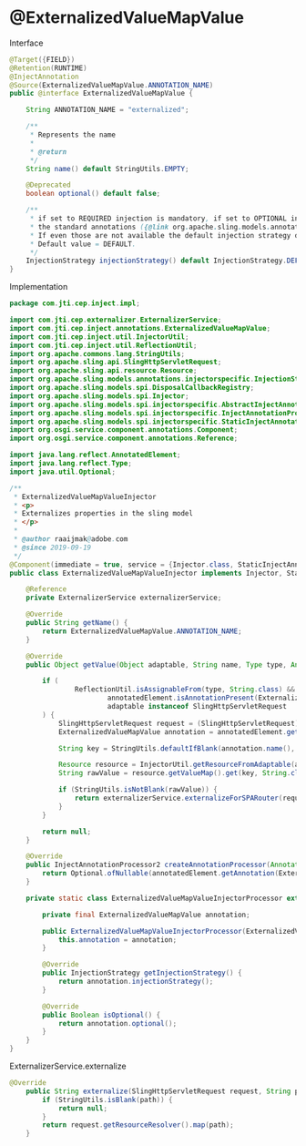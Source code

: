 # @ExternalizedValueMapValue

Interface

```java
@Target({FIELD})
@Retention(RUNTIME)
@InjectAnnotation
@Source(ExternalizedValueMapValue.ANNOTATION_NAME)
public @interface ExternalizedValueMapValue {

    String ANNOTATION_NAME = "externalized";

    /**
     * Represents the name
     *
     * @return
     */
    String name() default StringUtils.EMPTY;

    @Deprecated
    boolean optional() default false;

    /**
     * if set to REQUIRED injection is mandatory, if set to OPTIONAL injection is optional, in case of DEFAULT
     * the standard annotations ({@link org.apache.sling.models.annotations.Optional}, {@link org.apache.sling.models.annotations.Required}) are used.
     * If even those are not available the default injection strategy defined on the {@link org.apache.sling.models.annotations.Model} applies.
     * Default value = DEFAULT.
     */
    InjectionStrategy injectionStrategy() default InjectionStrategy.DEFAULT;
}
```

Implementation

```java
package com.jti.cep.inject.impl;

import com.jti.cep.externalizer.ExternalizerService;
import com.jti.cep.inject.annotations.ExternalizedValueMapValue;
import com.jti.cep.inject.util.InjectorUtil;
import com.jti.cep.inject.util.ReflectionUtil;
import org.apache.commons.lang.StringUtils;
import org.apache.sling.api.SlingHttpServletRequest;
import org.apache.sling.api.resource.Resource;
import org.apache.sling.models.annotations.injectorspecific.InjectionStrategy;
import org.apache.sling.models.spi.DisposalCallbackRegistry;
import org.apache.sling.models.spi.Injector;
import org.apache.sling.models.spi.injectorspecific.AbstractInjectAnnotationProcessor2;
import org.apache.sling.models.spi.injectorspecific.InjectAnnotationProcessor2;
import org.apache.sling.models.spi.injectorspecific.StaticInjectAnnotationProcessorFactory;
import org.osgi.service.component.annotations.Component;
import org.osgi.service.component.annotations.Reference;

import java.lang.reflect.AnnotatedElement;
import java.lang.reflect.Type;
import java.util.Optional;

/**
 * ExternalizedValueMapValueInjector
 * <p>
 * Externalizes properties in the sling model
 * </p>
 *
 * @author raaijmak@adobe.com
 * @since 2019-09-19
 */
@Component(immediate = true, service = {Injector.class, StaticInjectAnnotationProcessorFactory.class})
public class ExternalizedValueMapValueInjector implements Injector, StaticInjectAnnotationProcessorFactory {

    @Reference
    private ExternalizerService externalizerService;

    @Override
    public String getName() {
        return ExternalizedValueMapValue.ANNOTATION_NAME;
    }

    @Override
    public Object getValue(Object adaptable, String name, Type type, AnnotatedElement annotatedElement, DisposalCallbackRegistry disposalCallbackRegistry) {

        if (
                ReflectionUtil.isAssignableFrom(type, String.class) &&
                        annotatedElement.isAnnotationPresent(ExternalizedValueMapValue.class) &&
                        adaptable instanceof SlingHttpServletRequest
        ) {
            SlingHttpServletRequest request = (SlingHttpServletRequest) adaptable;
            ExternalizedValueMapValue annotation = annotatedElement.getAnnotation(ExternalizedValueMapValue.class);

            String key = StringUtils.defaultIfBlank(annotation.name(), name);

            Resource resource = InjectorUtil.getResourceFromAdaptable(adaptable);
            String rawValue = resource.getValueMap().get(key, String.class);

            if (StringUtils.isNotBlank(rawValue)) {
                return externalizerService.externalizeForSPARouter(request, rawValue);
            }
        }

        return null;
    }

    @Override
    public InjectAnnotationProcessor2 createAnnotationProcessor(AnnotatedElement annotatedElement) {
        return Optional.ofNullable(annotatedElement.getAnnotation(ExternalizedValueMapValue.class)).map(ExternalizedValueMapValueInjectorProcessor::new).orElse(null);
    }

    private static class ExternalizedValueMapValueInjectorProcessor extends AbstractInjectAnnotationProcessor2 {

        private final ExternalizedValueMapValue annotation;

        public ExternalizedValueMapValueInjectorProcessor(ExternalizedValueMapValue annotation) {
            this.annotation = annotation;
        }

        @Override
        public InjectionStrategy getInjectionStrategy() {
            return annotation.injectionStrategy();
        }

        @Override
        public Boolean isOptional() {
            return annotation.optional();
        }
    }
}
```

ExternalizerService.externalize

```java
@Override
    public String externalize(SlingHttpServletRequest request, String path) {
        if (StringUtils.isBlank(path)) {
            return null;
        }
        return request.getResourceResolver().map(path);
    }
```
